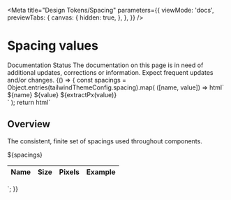 

<Meta
  title="Design Tokens/Spacing"
  parameters={{
    viewMode: 'docs',
    previewTabs: {
      canvas: {
        hidden: true,
      },
    },
  }}
/>

# Spacing values

<outline-alert statusType="info" size="large" class="mb-6">
  <span slot="outline-alert--header">Documentation Status</span>
  The documentation on this page is in need of additional updates, corrections or information. <span class="font-semibold italic">Expect frequent updates and/or changes.</span>
</outline-alert>

<Story name="Spacing">
  {() => {
    const spacings = Object.entries(tailwindThemeConfig.spacing).map(
      ([name, value]) => html`
        <tr>
          <td class="py-2 text-center">
            ${name}
          </td>
          <td class="py-2 text-center">
            ${value}
          </td>
          <td class="py-2 text-center">
            ${extractPx(value)}
          </td>
          <td class="py-2 text-center">
            <div class="rounded h-6 bg-outline-phase2-blue w-${name}"></div>
          </td>
        </tr>
      `
    );
    return html`
      <div class="prose my-4">
        <h2 class="group flex whitespace-pre-wrap mb-0" id="overview">
          <span class="sr-only">Overview</span>
        </h2>
        <p>
          The consistent, finite set of spacings used throughout components.
        </p>
        <div class="mt-10"></div>
      </div>
      <table
        class="table-auto overflow-hidden"
      >
        <thead class="text-base font-display">
          <tr class="border border-neutral-gray-700 bg-outline-soft-black">
            <th scope="col" class="p-3 font-semibold text-neutral-white">
              Name
            </th>
            <th scope="col" class="p-3 font-semibold text-neutral-white">
              Size
            </th>
            <th scope="col" class="p-3 font-semibold text-neutral-white">
              Pixels
            </th>
            <th scope="col" class="p-3 text-left font-semibold text-neutral-white">
              Example
            </th>
          </tr>
        </thead>
        <tbody class="font-body text-sm">
          ${spacings}
        </tbody>
      </table>
    `;
  }}
</Story>
